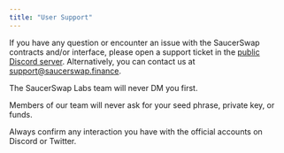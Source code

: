 ```yaml
---
title: "User Support"
---
```


If you have any question or encounter an issue with the SaucerSwap contracts and/or interface, please open a support ticket in the [public Discord server](https://saucerswap.finance/discord). Alternatively, you can contact us at [support@saucerswap.finance](mailto:support@saucerswap.finance).

<Warning>
  The SaucerSwap Labs team will never DM you first.

  Members of our team will never ask for your seed phrase, private key, or funds.

  Always confirm any interaction you have with the official accounts on Discord or Twitter.
</Warning>